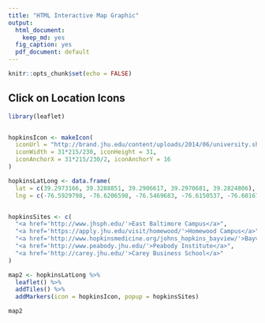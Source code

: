 ```yaml
---
title: "HTML Interactive Map Graphic" 
output:
  html_document:
    keep_md: yes
  fig_caption: yes
  pdf_document: default
---
```


```r
knitr::opts_chunk$set(echo = FALSE)
```


## Click on Location Icons

```r

library(leaflet)


hopkinsIcon <- makeIcon(
  iconUrl = "http://brand.jhu.edu/content/uploads/2014/06/university.shield.small_.blue_.png",
  iconWidth = 31*215/230, iconHeight = 31,
  iconAnchorX = 31*215/230/2, iconAnchorY = 16
)

hopkinsLatLong <- data.frame(
  lat = c(39.2973166, 39.3288851, 39.2906617, 39.2970681, 39.2824806),
  lng = c(-76.5929798, -76.6206598, -76.5469683, -76.6150537, -76.6016766))


hopkinsSites <- c(
  "<a href='http://www.jhsph.edu/'>East Baltimore Campus</a>",
  "<a href='https://apply.jhu.edu/visit/homewood/'>Homewood Campus</a>",
  "<a href='http://www.hopkinsmedicine.org/johns_hopkins_bayview/'>Bayview Medical Center</a>",
  "<a href='http://www.peabody.jhu.edu/'>Peabody Institute</a>",
  "<a href='http://carey.jhu.edu/'>Carey Business School</a>"
)

map2 <- hopkinsLatLong %>% 
  leaflet() %>%
  addTiles() %>%
  addMarkers(icon = hopkinsIcon, popup = hopkinsSites)

map2

```